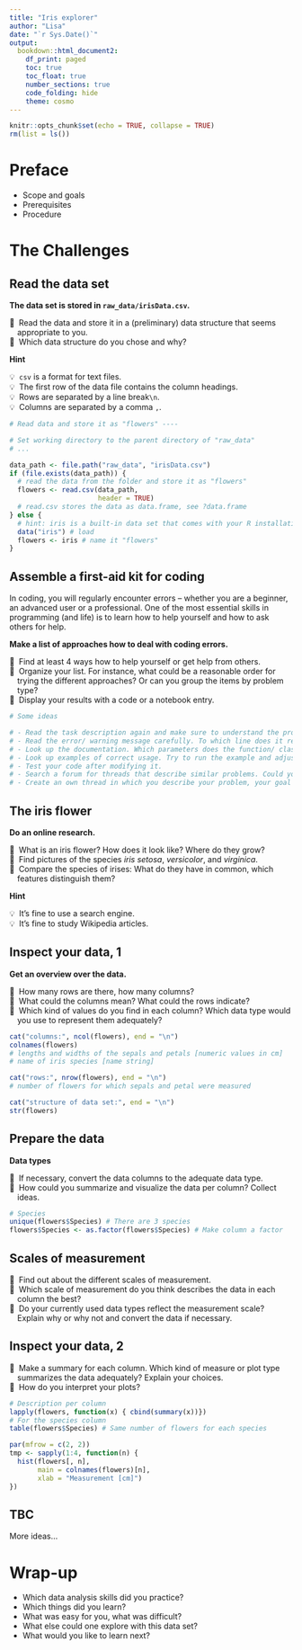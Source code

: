 ```yaml
---
title: "Iris explorer"
author: "Lisa"
date: "`r Sys.Date()`"
output:
  bookdown::html_document2:
    df_print: paged
    toc: true
    toc_float: true
    number_sections: true
    code_folding: hide
    theme: cosmo
---
```


<style>

ul.task, ul.hint {
  list-style: none;
  margin-left: 0;
  padding-left: 0;
}
ul.task > li, ul.hint > li {
  padding-left: 1em;
  text-indent: -1em;
}

ul.hint > li:before {
  content: "\01F4A1";
  padding-right: 0.25em;
}
ul.task > li:before {
  content: "\01F9E0";
  padding-right: 0.25em;
}

</style>

```r
knitr::opts_chunk$set(echo = TRUE, collapse = TRUE)
rm(list = ls())
```

# Preface

- Scope and goals
- Prerequisites
- Procedure


# The Challenges

## Read the data set

**The data set is stored in `raw_data/irisData.csv`.**

<ul class="task">
  <li>Read the data and store it in a (preliminary) data structure that seems appropriate to you.</li>
  <li>Which data structure do you chose and why?</li>
</ul>

**Hint**

<ul class="hint">
  <li>`csv` is a format for text files.</li>
  <li>The first row of the data file contains the column headings.</li>
  <li>Rows are separated by a line break`\n`.</li>
  <li>Columns are separated by a comma `,`.</li>
</ul>

```r
# Read data and store it as "flowers" ----

# Set working directory to the parent directory of "raw_data"
# ...

data_path <- file.path("raw_data", "irisData.csv")
if (file.exists(data_path)) {
  # read the data from the folder and store it as "flowers"
  flowers <- read.csv(data_path,
                      header = TRUE)
  # read.csv stores the data as data.frame, see ?data.frame
} else {
  # hint: iris is a built-in data set that comes with your R installation
  data("iris") # load
  flowers <- iris # name it "flowers"
}
```

## Assemble a first-aid kit for coding

In coding, you will regularly encounter errors &ndash; whether you are a beginner, an advanced user or a professional. One of the most essential skills in programming (and life) is to learn how to help yourself and how to ask others for help. 

**Make a list of approaches how to deal with coding errors.** 

<ul class="task">
  <li>Find at least 4 ways how to help yourself or get help from others.</li>
  <li>Organize your list. For instance, what could be a reasonable order for trying the different approaches? Or can you group the items by problem type?</li>
  <li>Display your results with a code or a notebook entry.</li>
</ul>

``` r
# Some ideas

# - Read the task description again and make sure to understand the problem at hand.
# - Read the error/ warning message carefully. To which line does it refer? Which type of error/ warning is it? What could have gone wrong in that line (or the lines near it)?
# - Look up the documentation. Which parameters does the function/ class etc. need? Which types of data are expected? What is it supposed to return?
# - Look up examples of correct usage. Try to run the example and adjust it for your own program.
# - Test your code after modifying it.
# - Search a forum for threads that describe similar problems. Could your problem have the same origin? Which solutions have been discussed there?
# - Create an own thread in which you describe your problem, your goal and attach your code to get help from other users. What exactly would you need to tell other people so that they can understand and help?
```

## The iris flower

**Do an online research.**

<ul class="task">
  <li>What is an iris flower? How does it look like? Where do they grow?</li>
  <li>Find pictures of the species _iris setosa_, _versicolor_, and _virginica_.</li>
  <li>Compare the species of irises: What do they have in common, which features distinguish them?</li>
</ul>

**Hint**

<ul class="hint">
  <li>It's fine to use a search engine.</li>
  <li>It's fine to study Wikipedia articles.</li>
</ul>


## Inspect your data, 1

**Get an overview over the data.**

<ul class="task">
  <li>How many rows are there, how many columns?</li>
  <li>What could the columns mean? What could the rows indicate?</li>
  <li>Which kind of values do you find in each column? Which data type would you use to represent them adequately?</li>
</ul>


```r
cat("columns:", ncol(flowers), end = "\n")
colnames(flowers)
# lengths and widths of the sepals and petals [numeric values in cm]
# name of iris species [name string]

cat("rows:", nrow(flowers), end = "\n")
# number of flowers for which sepals and petal were measured

cat("structure of data set:", end = "\n")
str(flowers)
```


## Prepare the data

**Data types**

<ul class="task">
  <li>If necessary, convert the data columns to the adequate data type.</li>
  <li>How could you summarize and visualize the data per column? Collect ideas.</li>
</ul>

```r
# Species
unique(flowers$Species) # There are 3 species
flowers$Species <- as.factor(flowers$Species) # Make column a factor
```


## Scales of measurement

<ul class="task">
  <li>Find out about the different scales of measurement.</li>
  <li>Which scale of measurement do you think describes the data in each column the best?</li>
  <li>Do your currently used data types reflect the measurement scale? Explain why or why not and convert the data if necessary.</li>
</ul>


## Inspect your data, 2

<ul class="task">
  <li>Make a summary for each column. Which kind of measure or plot type summarizes the data adequately? Explain your choices.</li>
  <li>How do you interpret your plots?</li>
</ul>

```r
# Description per column
lapply(flowers, function(x) { cbind(summary(x))})
# For the species column
table(flowers$Species) # Same number of flowers for each species
```

```r
par(mfrow = c(2, 2))
tmp <- sapply(1:4, function(n) {
  hist(flowers[, n], 
       main = colnames(flowers)[n],
       xlab = "Measurement [cm]")
})

```


## TBC

More ideas&hellip;


# Wrap-up

- Which data analysis skills did you practice?
- Which things did you learn?
- What was easy for you, what was difficult?
- What else could one explore with this data set?
- What would you like to learn next?